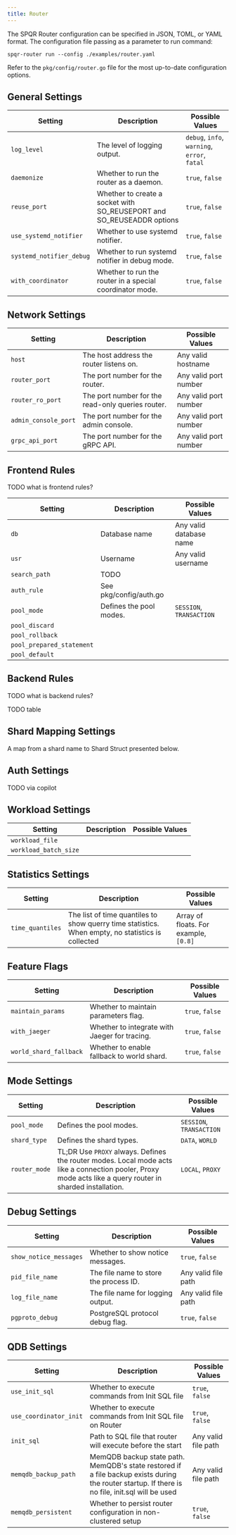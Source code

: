 ```yaml
---
title: Router
---
```


The SPQR Router configuration can be specified in JSON, TOML, or YAML format. The configuration file passing as a parameter to run command:

```
spqr-router run --config ./examples/router.yaml
```

Refer to the `pkg/config/router.go` file for the most up-to-date configuration options.

## General Settings

| Setting            | Description                                         | Possible Values       |
|--------------------|-----------------------------------------------------|-----------------------|
| `log_level`        | The level of logging output.                        | `debug`, `info`, `warning`, `error`, `fatal`|
| `daemonize`        | Whether to run the router as a daemon.              | `true`, `false`       |
| `reuse_port`       | Whether to create a socket with SO_REUSEPORT and SO_REUSEADDR options | `true`, `false`       |
| `use_systemd_notifier` | Whether to use systemd notifier.                | `true`, `false`       |
| `systemd_notifier_debug` | Whether to run systemd notifier in debug mode.| `true`, `false`       |
| `with_coordinator` | Whether to run the router in a special coordinator mode. | `true`, `false`       |

## Network Settings

| Setting              | Description                                       | Possible Values       |
|----------------------|---------------------------------------------------|-----------------------|
| `host`               | The host address the router listens on.           | Any valid hostname  |
| `router_port`        | The port number for the router.                   | Any valid port number |
| `router_ro_port`     | The port number for the read-only queries router. | Any valid port number |
| `admin_console_port` | The port number for the admin console.            | Any valid port number |
| `grpc_api_port`      | The port number for the gRPC API.                 | Any valid port number |

## Frontend Rules

TODO what is frontend rules?

| Setting              | Description                                       | Possible Values       |
|----------------------|---------------------------------------------------|-----------------------|
| `db`                 | Database name                                     | Any valid database name |
| `usr`                | Username                                          | Any valid username    |
| `search_path`        | TODO
| `auth_rule`          | See pkg/config/auth.go           
| `pool_mode`          | Defines the pool modes.                           | `SESSION`, `TRANSACTION` |
| `pool_discard`       |      
| `pool_rollback`      |      
| `pool_prepared_statement` |              
| `pool_default`       |      

## Backend Rules

TODO what is backend rules?

TODO table

## Shard Mapping Settings

A map from a shard name to Shard Struct presented below.

## Auth Settings

TODO via copilot

## Workload Settings

| Setting               | Description                                       | Possible Values       |
|-----------------------|---------------------------------------------------|-----------------------|
| `workload_file`       |
| `workload_batch_size` |

## Statistics Settings

| Setting          | Description                                           | Possible Values       |
|------------------|-------------------------------------------------------|-----------------------|
| `time_quantiles` | The list of time quantiles to show querry time statistics. When empty, no statistics is collected | Array of floats. For example, `[0.8]` |

## Feature Flags

| Setting                  | Description                                   | Possible Values       |
|--------------------------|-----------------------------------------------|-----------------------|
| `maintain_params`        | Whether to maintain parameters flag.          | `true`, `false`       |
| `with_jaeger`            | Whether to integrate with Jaeger for tracing. | `true`, `false`       |
| `world_shard_fallback`   | Whether to enable fallback to world shard.    | `true`, `false`       |


## Mode Settings

| Setting          | Description                                           | Possible Values       |
|------------------|-------------------------------------------------------|-----------------------|
| `pool_mode`      | Defines the pool modes.                               | `SESSION`, `TRANSACTION` |
| `shard_type`     | Defines the shard types.                              | `DATA`, `WORLD`       |
| `router_mode`    | TL;DR Use `PROXY` always. Defines the router modes. Local mode acts like a connection pooler, Proxy mode acts like a query router in sharded installation. | `LOCAL`, `PROXY`      |

## Debug Settings

| Setting          | Description                                           | Possible Values       |
|------------------|-------------------------------------------------------|-----------------------|
| `show_notice_messages` | Whether to show notice messages.                | `true`, `false`       |
| `pid_file_name`  | The file name to store the process ID.                | Any valid file path   |
| `log_file_name`  | The file name for logging output.                     | Any valid file path   |
| `pgproto_debug`  | PostgreSQL protocol debug flag.                       | `true`, `false`       |

## QDB Settings

| Setting          | Description                                           | Possible Values       |
|------------------|-------------------------------------------------------|-----------------------|
| `use_init_sql`   | Whether to execute commands from Init SQL file        | `true`, `false` |
| `use_coordinator_init` | Whether to execute commands from Init SQL file on Router | `true`, `false` |
| `init_sql`       | Path to SQL file that router will execute before the start | Any valid file path |
| `memqdb_backup_path` | MemQDB backup state path. MemQDB's state restored if a file backup exists during the router startup. If there is no file, init.sql will be used | Any valid file path |
| `memqdb_persistent` | Whether to persist router configuration in non-clustered setup | `true`, `false` |

